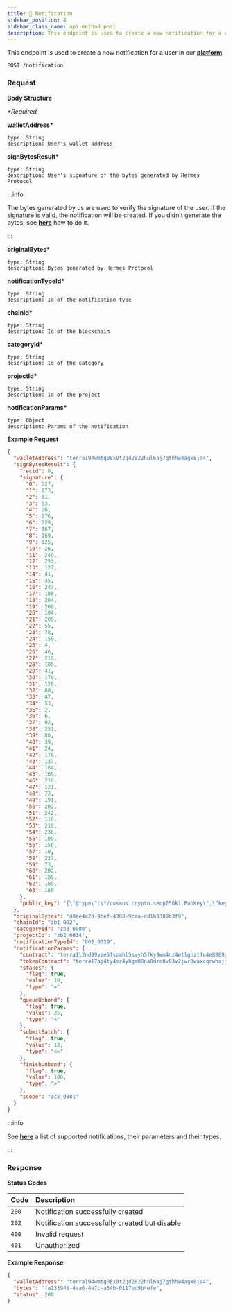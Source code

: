 ```yaml
---
title: 🔔 Notification
sidebar_position: 4
sidebar_class_name: api-method post
description: This endpoint is used to create a new notification for a user in our platform.
---
```


This endpoint is used to create a new notification for a user in our [**platform**](https://app.hermesprotocol.io/notifications).

```
POST /notification
```

### Request

**Body Structure**

_\*Required_

**walletAddress\***

    type: String
    description: User's wallet address

**signBytesResult\***

    type: String
    description: User's signature of the bytes generated by Hermes Protocol

:::info

The bytes generated by us are used to verify the signature of the user. If the signature is valid, the notification will be created. If you didn't generate the bytes, see [**here**](generate-bytes) how to do it.

:::

**originalBytes\***

    type: String
    description: Bytes generated by Hermes Protocol

**notificationTypeId\***

    type: String
    description: Id of the notification type

**chainId\***

    type: String
    description: Id of the blockchain

**categoryId\***

    type: String
    description: Id of the category

**projectId\***

    type: String
    description: Id of the project

**notificationParams\***

    type: Object
    description: Params of the notification

**Example Request**

```json
{
  "walletAddress": "terra194wmtg08x0t2qd2822hul6aj7gthhw4agx8ja4",
  "signBytesResult": {
    "recid": 0,
    "signature": {
      "0": 227,
      "1": 173,
      "2": 11,
      "3": 53,
      "4": 26,
      "5": 176,
      "6": 229,
      "7": 167,
      "8": 169,
      "9": 125,
      "10": 26,
      "11": 240,
      "12": 253,
      "13": 127,
      "14": 41,
      "15": 35,
      "16": 247,
      "17": 108,
      "18": 204,
      "19": 200,
      "20": 104,
      "21": 205,
      "22": 55,
      "23": 78,
      "24": 150,
      "25": 4,
      "26": 46,
      "27": 216,
      "28": 105,
      "29": 41,
      "30": 178,
      "31": 128,
      "32": 80,
      "33": 47,
      "34": 53,
      "35": 2,
      "36": 6,
      "37": 92,
      "38": 251,
      "39": 80,
      "40": 39,
      "41": 24,
      "42": 176,
      "43": 137,
      "44": 184,
      "45": 109,
      "46": 216,
      "47": 121,
      "48": 72,
      "49": 191,
      "50": 202,
      "51": 242,
      "52": 110,
      "53": 218,
      "54": 236,
      "55": 100,
      "56": 156,
      "57": 10,
      "58": 237,
      "59": 73,
      "60": 202,
      "61": 188,
      "62": 180,
      "63": 186
    },
    "public_key": "{\"@type\":\"/cosmos.crypto.secp256k1.PubKey\",\"key\":\"AzuuYWlruwHstULnhIFC8cBGC227rVBjlmLwPz/S5MNg\"}"
  },
  "originalBytes": "d0ee4a2d-9bef-4308-9cea-dd1b3309b3f9",
  "chainId": "zb1_002",
  "categoryId": "zb3_0008",
  "projectId": "zb2_0034",
  "notificationTypeId": "002_0029",
  "notificationParams": {
    "contract": "terra1l2nd99yze5fszmhl5svyh5fky9wm4nz4etlgnztfu4e8809gd52q04n3ea",
    "tokenContract": "terra17aj4ty4sz4yhgm08na8drc0v03v2jwr3waxcqrwhajj729zhl7zqnpc0ml",
    "stakes": {
      "flag": true,
      "value": 10,
      "type": "="
    },
    "queueUnbond": {
      "flag": true,
      "value": 25,
      "type": "<"
    },
    "submitBatch": {
      "flag": true,
      "value": 12,
      "type": "<="
    },
    "finishUnbond": {
      "flag": true,
      "value": 100,
      "type": ">"
    },
    "scope": "zc5_0001"
  }
}
```

:::info

See [**here**](api/#supported-notifications) a list of supported notifications, their parameters and their types.

:::

### Response

**Status Codes**

| Code  | Description                                   |
| :---- | :-------------------------------------------- |
| `200` | Notification successfully created             |
| `202` | Notification successfully created but disable |
| `400` | Invalid request                               |
| `401` | Unauthorized                                  |

**Example Response**

```json
{
  "walletAddress": "terra194wmtg08x0t2qd2822hul6aj7gthhw4agx8ja4",
  "bytes": "fa133948-4aa6-4e7c-a54b-0117ed9b4efe",
  "status": 200
}
```
